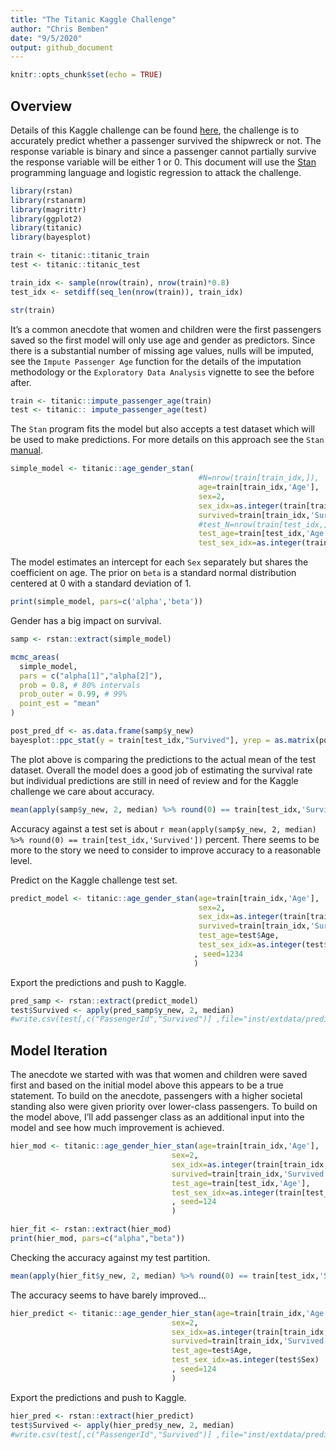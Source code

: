 ```yaml
---
title: "The Titanic Kaggle Challenge"
author: "Chris Bemben"
date: "9/5/2020"
output: github_document
---
```


```r
knitr::opts_chunk$set(echo = TRUE)
```

## Overview

Details of this Kaggle challenge can be found [here](https://www.kaggle.com/c/titanic), the challenge is to accurately predict whether a passenger survived the shipwreck or not. The response variable is binary and since a passenger cannot partially survive the response variable will be either 1 or 0. This document will use the [Stan](https://mc-stan.org/) programming language and logistic regression to attack the challenge.

```r
library(rstan)
library(rstanarm)
library(magrittr)
library(ggplot2)
library(titanic)
library(bayesplot)

train <- titanic::titanic_train
test <- titanic::titanic_test

train_idx <- sample(nrow(train), nrow(train)*0.8)
test_idx <- setdiff(seq_len(nrow(train)), train_idx)

str(train)
```

It's a common anecdote that women and children were the first passengers saved so the first model will only use age and gender as predictors. Since there is a substantial number of missing age values, nulls will be imputed, see the `Impute Passenger Age` function for the details of the imputation methodology or the `Exploratory Data Analysis` vignette to see the before after.

```r
train <- titanic::impute_passenger_age(train)
test <- titanic:: impute_passenger_age(test)
```

The `Stan` program fits the model but also accepts a test dataset which will be used to make predictions. For more details on this approach see the `Stan` [manual](https://mc-stan.org/docs/2_24/stan-users-guide/prediction-forecasting-and-backcasting.html).
```r
simple_model <- titanic::age_gender_stan(
                                          #N=nrow(train[train_idx,]),
                                          age=train[train_idx,'Age'],
                                          sex=2,
                                          sex_idx=as.integer(train[train_idx,'Sex']),
                                          survived=train[train_idx,'Survived'],
                                          #test_N=nrow(train[test_idx,]),
                                          test_age=train[test_idx,'Age'],
                                          test_sex_idx=as.integer(train[test_idx,'Sex']), seed=1234)
```

The model estimates an intercept for each `Sex` separately but shares the coefficient on age. The prior on `beta` is a standard normal distribution centered at 0 with a standard deviation of 1.

```r
print(simple_model, pars=c('alpha','beta'))
```

Gender has a big impact on survival.

```r
samp <- rstan::extract(simple_model)

mcmc_areas(
  simple_model, 
  pars = c("alpha[1]","alpha[2]"),
  prob = 0.8, # 80% intervals
  prob_outer = 0.99, # 99%
  point_est = "mean"
)
```

```r
post_pred_df <- as.data.frame(samp$y_new)
bayesplot::ppc_stat(y = train[test_idx,"Survived"], yrep = as.matrix(post_pred_df), stat = mean)
```

The plot above is comparing the predictions to the actual mean of the test dataset. Overall the model does a good job of estimating the survival rate but individual predictions are still in need of review and for the Kaggle challenge we care about accuracy.

```r
mean(apply(samp$y_new, 2, median) %>% round(0) == train[test_idx,'Survived'])
```

Accuracy against a test set is about `r mean(apply(samp$y_new, 2, median) %>% round(0) == train[test_idx,'Survived'])` percent. There seems to be more to the story we need to consider to improve accuracy to a reasonable level.

Predict on the Kaggle challenge test set.

```r
predict_model <- titanic::age_gender_stan(age=train[train_idx,'Age'],
                                          sex=2,
                                          sex_idx=as.integer(train[train_idx,'Sex']),
                                          survived=train[train_idx,'Survived'],
                                          test_age=test$Age,
                                          test_sex_idx=as.integer(test$Sex)
                                         , seed=1234
                                         )
```

Export the predictions and push to Kaggle.

```r
pred_samp <- rstan::extract(predict_model)
test$Survived <- apply(pred_samp$y_new, 2, median)
#write.csv(test[,c("PassengerId","Survived")] ,file="inst/extdata/predict_20201002.csv", row.names = FALSE)
```

## Model Iteration

The anecdote we started with was that women and children were saved first and based on the initial model above this appears to be a true statement. To build on the anecdote, passengers with a higher societal standing also were given priority over lower-class passengers. To build on the model above, I'll add passenger class as an additional input into the model and see how much improvement is achieved.

```r
hier_mod <- titanic::age_gender_hier_stan(age=train[train_idx,'Age'],
                                    sex=2,
                                    sex_idx=as.integer(train[train_idx,'Sex']),
                                    survived=train[train_idx,'Survived'],
                                    test_age=train[test_idx,'Age'],
                                    test_sex_idx=as.integer(train[test_idx,'Sex'])
                                    , seed=124
                                    )
```

```r
hier_fit <- rstan::extract(hier_mod)
print(hier_mod, pars=c("alpha","beta"))
```

Checking the accuracy against my test partition.

```r
mean(apply(hier_fit$y_new, 2, median) %>% round(0) == train[test_idx,'Survived'])
```
The accuracy seems to have barely improved...

```r
hier_predict <- titanic::age_gender_hier_stan(age=train[train_idx,'Age'],
                                    sex=2,
                                    sex_idx=as.integer(train[train_idx,'Sex']),
                                    survived=train[train_idx,'Survived'],
                                    test_age=test$Age,
                                    test_sex_idx=as.integer(test$Sex)
                                    , seed=124
                                    )
```

Export the predictions and push to Kaggle.

```r
hier_pred <- rstan::extract(hier_predict)
test$Survived <- apply(hier_pred$y_new, 2, median)
#write.csv(test[,c("PassengerId","Survived")] ,file="inst/extdata/predict_20201005.csv", row.names = FALSE)
```

